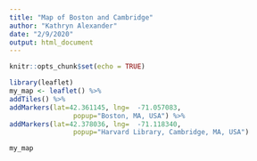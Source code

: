 ```yaml
---
title: "Map of Boston and Cambridge"
author: "Kathryn Alexander"
date: "2/9/2020"
output: html_document
---
```


```r
knitr::opts_chunk$set(echo = TRUE)
```


```r
library(leaflet)
my_map <- leaflet() %>%
addTiles() %>%
addMarkers(lat=42.361145, lng=	-71.057083,
                popup="Boston, MA, USA") %>%
addMarkers(lat=42.378036, lng=	-71.118340,
                popup="Harvard Library, Cambridge, MA, USA")       

my_map
```

